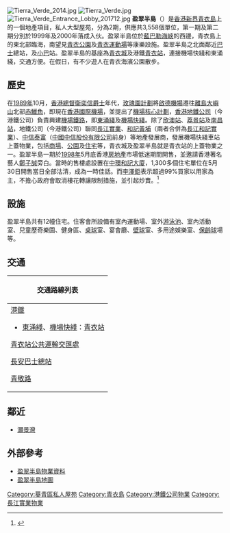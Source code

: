 [[File:Tierra_Verde_2014.jpg|thumb]]
[[File:Tierra_Verde.jpg|thumb]]
[[File:Tierra_Verde_Entrance_Lobby_201712.jpg|thumb]]
'''盈翠半島'''（{{lang-en|Tierra Verde}}）是[[香港|香港]][[新界|新界]][[青衣島|青衣島]]上的一個地產項目，私人大型屋苑，分為2期，供應共3,558個單位，第一期及第二期分別於1999年及2000年落成入伙。盈翠半島位於[[藍巴勒海峽|藍巴勒海峽]]的西邊，青衣島上的東北部臨海，南望見[[青衣公園|青衣公園]]及[[青衣運動場|青衣運動場]]等康樂設施。盈翠半島之北面鄰近[[巴士|巴士]]總站，及[[小巴|小巴]]站。盈翠半島的基座為[[青衣城|青衣城]]及港鐵[[青衣站|青衣站]]，連接機場快綫和東涌綫，交通方便。在假日，有不少遊人在青衣海濱公園散步。

==歷史==
在[[1989年|1989年]]10月，[[香港總督|香港總督]][[衛奕信|衛奕信]][[爵士|爵士]]年代，[[玫瑰園計劃|玫瑰園計劃]]將[[啟德機場|啟德機場]]遷往[[離島|離島]][[大嶼山|大嶼山]]北部[[赤鱲角|赤鱲角]]，即現在[[香港國際機場|香港國際機場]]，並提出了[[機場核心計劃|機場核心計劃]]，[[地鐵有限公司|香港地鐵公司]]（今港鐵公司）負責興建[[機場鐵路|機場鐵路]]，即[[東涌綫|東涌綫]]及[[機場快綫_(港鐵)|機場快綫]]。除了[[欣澳站|欣澳站]]、[[荔景站|荔景站]]及[[南昌站_(香港)|南昌站]]，地鐵公司（今港鐵公司）聯同[[長江實業|長江實業]]、[[和記黃埔|和記黃埔]]（兩者合併為[[長江和記實業|長江和記實業]]）、[[中信泰富|中信泰富]]（[[中國中信股份有限公司|中國中信股份有限公司]]前身）等地產發展商，發展機場快綫車站上蓋物業，包括[[商場|商場]]、[[公園|公園]]及[[住宅|住宅]]等，青衣城及盈翠半島就是青衣站的上蓋物業之一。盈翠半島一期於[[1998年|1998年]]5月底香港[[房地產|房地產]]市場低迷期間開售，並邀請香港著名藝人[[鄭子誠|鄭子誠]]旁白。當時的售樓處設置在[[中環|中環]][[和記大廈|和記大廈]]，1,300多個住宅單位在5月30日開售當日全部沽清，成為一時佳話。而[[李澤鉅|李澤鉅]]表示超過99%買家以用家為主，不擔心政府會取消樓花轉讓限制措施，並引起炒賣。<ref>{{cite news |title=樓盤傳真 |url=https://www.youtube.com/watch?v=-FMn9XFc1cU&list=PLYO2uTR2g1Hc1nPjGi6q1EmWAsC5nRmYv&index=5&ab_channel=FinanceEveryday |accessdate=2022-02-20 |publisher=有線新聞 |date=1999-05-30}}</ref>

==設施==
盈翠半島共有12幢住宅。住客會所設備有室內運動場、室外[[游泳池|游泳池]]、室內活動室、兒童歷奇樂園、健身區、[[桌球|桌球]]室、宴會廳、[[壁球|壁球]]室、多用途娛樂室、[[保齡球|保齡球]]場等。

==交通==
{| class="mw-collapsible mw-collapsed wikitable" style="background:white; margin: 0 auto; width: auto;" 
! 交通路線列表
|-
|
;[[港鐵|港鐵]]
*{{color|{{東涌綫色彩}}|█}}[[東涌綫|東涌綫]]、{{color|{{機場快綫色彩}}|█}}[[機場快綫_(港鐵)|機場快綫]]：[[青衣站|青衣站]]
;[[青衣站公共運輸交匯處|青衣站公共運輸交匯處]]
{{九龍新界巴士簡單列表|68A|68E|248M|249M|249X|279A|279X}}{{過海隧道巴士簡單列表|948E}}{{新界專線小巴簡單列表|88A|88E|88F|140M|308A|308M|310M|312}}
{{新界居民巴士簡單列表|NR330|NR412|NR754|NR948}}
;[[長安巴士總站|長安巴士總站]]
{{九龍新界巴士簡單列表|41|41A|41M|41R|42C|42M|43B|44|44M|49P|49X|243M|X42P|N41X|N241}}{{大嶼山巴士簡單列表|A31|E31|E32|N31}}{{過海隧道巴士簡單列表|948|948A|948P}}
{{新界專線小巴簡單列表|88A|88E|401|402S}}
;[[青敬路|青敬路]]
{{九龍新界巴士簡單列表|68A|68E|248M|249M|249X|279A|279X}}{{過海隧道巴士簡單列表|948E}}{{大嶼山巴士簡單列表|E43}}{{新界專線小巴簡單列表|88A|88D|88E|88F|140M|308A|308M|310M|312|409|409K|409S}}
|}

==鄰近==
* [[灝景灣|灝景灣]]

==外部參考==
* [http://hk.realestate.yahoo.com/061208/299/1y1om.html 盈翠半島物業資料] {{Wayback|url=http://hk.realestate.yahoo.com/061208/299/1y1om.html |date=20100214144705 }}
* [http://www.centamap.com/gc/location.aspx?x=829095&y=824390&sx=829095.70955&sy=824390.41864&z=4 盈翠半島地圖] {{Wayback|url=http://www.centamap.com/gc/location.aspx?x=829095&y=824390&sx=829095.70955&sy=824390.41864&z=4 |date=20160310134736 }}

{{長江實業}}
{{港鐵公司物業}}

[[Category:葵青區私人屋苑|Category:葵青區私人屋苑]]
[[Category:青衣島|Category:青衣島]]
[[Category:港鐵公司物業|Category:港鐵公司物業]]
[[Category:長江實業物業|Category:長江實業物業]]